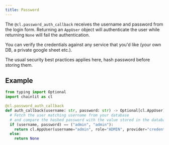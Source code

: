 ```yaml
---
title: Password
---
```


The `@cl.password_auth_callback` receives the username and password from the login form. Returning an `AppUser` object will authenticate the user while returning `None` will fail the authentication.

You can verify the credentials against any service that you'd like (your own DB, a private google sheet etc.).

<Warning>
  The usual security best practices applies here, hash password before storing
  them.
</Warning>

## Example

```python
from typing import Optional
import chainlit as cl

@cl.password_auth_callback
def auth_callback(username: str, password: str) -> Optional[cl.AppUser]:
  # Fetch the user matching username from your database
  # and compare the hashed password with the value stored in the database
  if (username, password) == ("admin", "admin"):
    return cl.AppUser(username="admin", role="ADMIN", provider="credentials")
  else:
    return None
```
